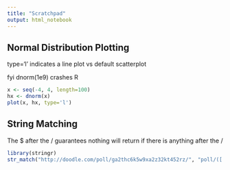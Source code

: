 ```yaml
---
title: "Scratchpad"
output: html_notebook
---
```


## Normal Distribution Plotting

type='l' indicates a line plot vs default scatterplot

fyi dnorm(1e9) crashes R

```r
x <- seq(-4, 4, length=100)
hx <- dnorm(x)
plot(x, hx, type='l')
```

## String Matching

The $ after the / guarantees nothing will return if there is anything after the /

```r
library(stringr)
str_match("http://doodle.com/poll/ga2thc6k5w9xa2z32kt452rz/", "poll/([:alnum:]*)/$")[,2]
```

